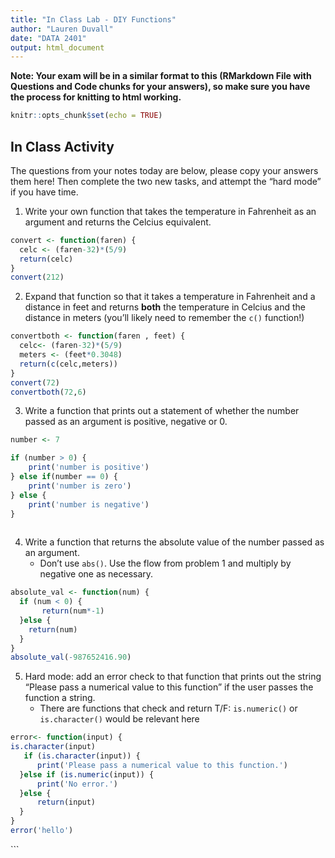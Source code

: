 ```yaml
---
title: "In Class Lab - DIY Functions"
author: "Lauren Duvall"
date: "DATA 2401"
output: html_document
---
```

**Note: Your exam will be in a similar format to this (RMarkdown File with Questions and Code chunks for your answers), so make sure you have the process for knitting to html working.** 

```r
knitr::opts_chunk$set(echo = TRUE)
```

## In Class Activity 
The questions from your notes today are below, please copy your answers them here! Then complete the two new tasks, and attempt the "hard mode" if you have time. 

1. Write your own function that takes the temperature in Fahrenheit as an argument and returns the Celcius equivalent. 

```R
convert <- function(faren) {
  celc <- (faren-32)*(5/9)
  return(celc)
}
convert(212)
```

2. Expand that function so that it takes a temperature in Fahrenheit and a distance in feet and returns **both** the temperature in Celcius and the distance in meters (you'll likely need to remember the `c()` function!)


```r
convertboth <- function(faren , feet) {
  celc<- (faren-32)*(5/9)
  meters <- (feet*0.3048)
  return(c(celc,meters))
}
convert(72)
convertboth(72,6)
```


3. Write a function that prints out a statement of whether the number passed as an argument is positive, negative or 0. 

```R
number <- 7

if (number > 0) {
    print('number is positive')
} else if(number == 0) {
    print('number is zero')
} else {
    print('number is negative')
}
    
```

4. Write a function that returns the absolute value of the number passed as an argument.
   + Don't use `abs()`. Use the flow from problem 1 and multiply by negative one as necessary. 
   
```r
absolute_val <- function(num) {
  if (num < 0) {
       return(num*-1)
  }else {
    return(num)
  }
}
absolute_val(-987652416.90)
```

5. Hard mode: add an error check to that function that prints out the string "Please pass a numerical value to this function" if the user passes the function a string. 
   + There are functions that check and return T/F: `is.numeric()` or `is.character()` would be relevant here
   
```r
error<- function(input) {
is.character(input)
   if (is.character(input)) {
      print('Please pass a numerical value to this function.')
  }else if (is.numeric(input)) {
      print('No error.')
  }else {
      return(input)
  }
}
error('hello')


```
```

